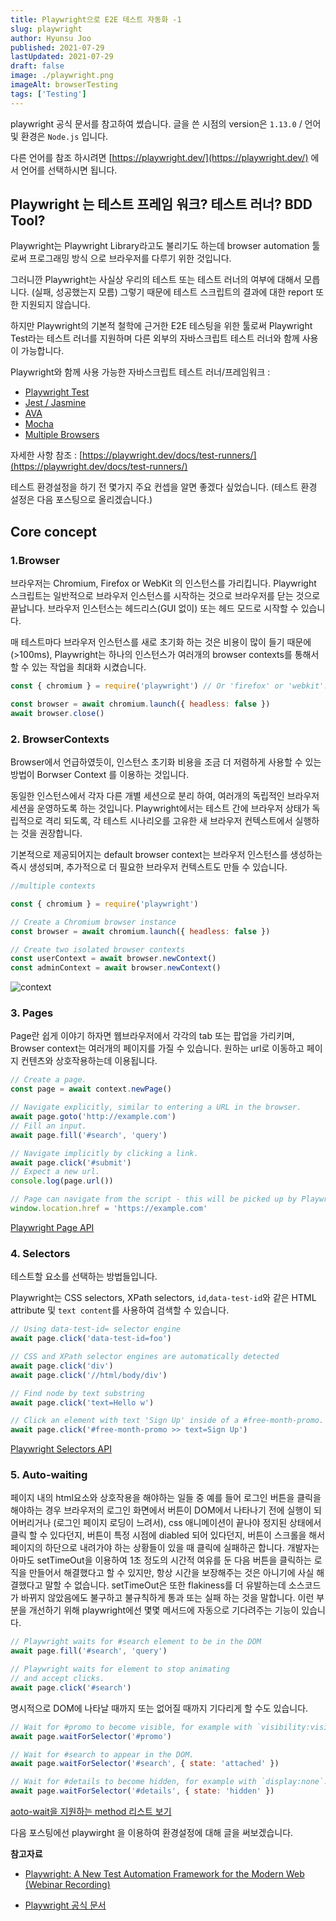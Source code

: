 ```yaml
---
title: Playwright으로 E2E 테스트 자동화 -1
slug: playwright
author: Hyunsu Joo
published: 2021-07-29
lastUpdated: 2021-07-29
draft: false
image: ./playwright.png
imageAlt: browserTesting
tags: ['Testing']
---
```


playwright 공식 문서를 참고하여 썼습니다. 글을 쓴 시점의 version은 `1.13.0` / 언어 및 환경은 `Node.js` 입니다.

다른 언어를 참조 하시려면 [https://playwright.dev/](https://playwright.dev/) 에서 언어를 선택하시면 됩니다.

## Playwright 는 테스트 프레임 워크? 테스트 러너? BDD Tool?

Playwright는 Playwright Library라고도 불리기도 하는데 browser automation 툴로써 프로그래밍 방식 으로 브라우저를 다루기 위한 것입니다.

그러니깐 Playwright는 사실상 우리의 테스트 또는 테스트 러너의 여부에 대해서 모릅니다. (실패, 성공했는지 모름) 그렇기 때문에 테스트 스크립트의 결과에 대한 report 또한 지원되지 않습니다.

하지만 Playwright의 기본적 철학에 근거한 E2E 테스팅을 위한 툴로써 Playwright Test라는 테스트 러너를 지원하며 다른 외부의 자바스크립트 테스트 러너와 함께 사용이 가능합니다.

Playwright와 함께 사용 가능한 자바스크립트 테스트 러너/프레임워크 :

- [Playwright Test](https://playwright.dev/docs/test-runners/#playwright-test)
- [Jest / Jasmine](https://playwright.dev/docs/test-runners/#jest--jasmine)
- [AVA](https://playwright.dev/docs/test-runners/#ava)
- [Mocha](https://playwright.dev/docs/test-runners/#mocha)
- [Multiple Browsers](https://playwright.dev/docs/test-runners/#multiple-browsers)

자세한 사항 참조 : [https://playwright.dev/docs/test-runners/](https://playwright.dev/docs/test-runners/)

테스트 환경설정을 하기 전 몇가지 주요 컨셉을 알면 좋겠다 싶었습니다. (테스트 환경 설정은 다음 포스팅으로 올리겠습니다.)

## Core concept

### 1.Browser

브라우저는 Chromium, Firefox or WebKit 의 인스턴스를 가리킵니다. Playwright 스크립트는 일반적으로 브라우저 인스턴스를 시작하는 것으로 브라우저를 닫는 것으로 끝납니다. 브라우저 인스턴스는 헤드리스(GUI 없이) 또는 헤드 모드로 시작할 수 있습니다.

매 테스트마다 브라우저 인스턴스를 새로 초기화 하는 것은 비용이 많이 들기 때문에 (>100ms), Playwright는 하나의 인스턴스가 여러개의 browser contexts를 통해서 할 수 있는 작업을 최대화 시켰습니다.

```javascript
const { chromium } = require('playwright') // Or 'firefox' or 'webkit'.

const browser = await chromium.launch({ headless: false })
await browser.close()
```

### 2. BrowserContexts

Browser에서 언급하였듯이, 인스턴스 초기화 비용을 조금 더 저렴하게 사용할 수 있는 방법이 Borwser Context 를 이용하는 것입니다.

동일한 인스턴스에서 각자 다른 개별 세션으로 분리 하여, 여러개의 독립적인 브라우저 세션을 운영하도록 하는 것입니다. Playwright에서는 테스트 간에 브라우저 상태가 독립적으로 격리 되도록, 각 테스트 시나리오를 고유한 새 브라우저 컨텍스트에서 실행하는 것을 권장합니다.

기본적으로 제공되어지는 default browser context는 브라우저 인스턴스를 생성하는 즉시 생성되며, 추가적으로 더 필요한 브라우저 컨텍스트도 만들 수 있습니다.

```javascript
//multiple contexts

const { chromium } = require('playwright')

// Create a Chromium browser instance
const browser = await chromium.launch({ headless: false })

// Create two isolated browser contexts
const userContext = await browser.newContext()
const adminContext = await browser.newContext()
```

![context](./images/context.png)

### 3. Pages

Page란 쉽게 이야기 하자면 웹브라우저에서 각각의 tab 또는 팝업을 가리키며, Browser context는 여러개의 페이지를 가질 수 있습니다. 원하는 url로 이동하고 페이지 컨텐츠와 상호작용하는데 이용됩니다.

```javascript
// Create a page.
const page = await context.newPage()

// Navigate explicitly, similar to entering a URL in the browser.
await page.goto('http://example.com')
// Fill an input.
await page.fill('#search', 'query')

// Navigate implicitly by clicking a link.
await page.click('#submit')
// Expect a new url.
console.log(page.url())

// Page can navigate from the script - this will be picked up by Playwright.
window.location.href = 'https://example.com'
```

[Playwright Page API](https://playwright.dev/docs/api/class-page)

### 4. Selectors

테스트할 요소를 선택하는 방법들입니다.

Playwright는 CSS selectors, XPath selectors, `id`,`data-test-id`와 같은 HTML attribute 및 `text content`를 사용하여 검색할 수 있습니다.

```javascript
// Using data-test-id= selector engine
await page.click('data-test-id=foo')
```

```javascript
// CSS and XPath selector engines are automatically detected
await page.click('div')
await page.click('//html/body/div')
```

```javascript
// Find node by text substring
await page.click('text=Hello w')
```

```javascript
// Click an element with text 'Sign Up' inside of a #free-month-promo.
await page.click('#free-month-promo >> text=Sign Up')
```

[Playwright Selectors API](https://playwright.dev/docs/api/class-selectors)

### 5. Auto-waiting

페이지 내의 html요소와 상호작용을 해야하는 일들 중 예를 들어 로그인 버튼을 클릭을 해야하는 경우 브라우저의 로그인 화면에서 버튼이 DOM에서 나타나기 전에 실행이 되어버리거나 (로그인 페이지 로딩이 느려서), css 애니메이션이 끝나야 정지된 상태에서 클릭 할 수 있다던지, 버튼이 특정 시점에 diabled 되어 있다던지, 버튼이 스크롤을 해서 페이지의 하단으로 내려가야 하는 상황들이 있을 때 클릭에 실패하곤 합니다. 개발자는 아마도 setTimeOut을 이용하여 1초 정도의 시간적 여유를 둔 다음 버튼을 클릭하는 로직을 만들어서 해결했다고 할 수 있지만, 항상 시간을 보장해주는 것은 아니기에 사실 해결했다고 말할 수 없습니다. setTimeOut은 또한 flakiness를 더 유발하는데 소스코드가 바뀌지 않았음에도 불구하고 불규칙하게 통과 또는 실패 하는 것을 말합니다. 이런 부분을 개선하기 위해 playwright에선 몇몇 메서드에 자동으로 기다려주는 기능이 있습니다.

```javascript
// Playwright waits for #search element to be in the DOM
await page.fill('#search', 'query')

// Playwright waits for element to stop animating
// and accept clicks.
await page.click('#search')
```

명시적으로 DOM에 나타날 때까지 또는 없어질 때까지 기다리게 할 수도 있습니다.

```javascript
// Wait for #promo to become visible, for example with `visibility:visible`.
await page.waitForSelector('#promo')

// Wait for #search to appear in the DOM.
await page.waitForSelector('#search', { state: 'attached' })

// Wait for #details to become hidden, for example with `display:none`.
await page.waitForSelector('#details', { state: 'hidden' })
```

[aoto-wait을 지원하는 method 리스트 보기](https://playwright.dev/docs/actionability)

다음 포스팅에선 playwirght 을 이용하여 환경설정에 대해 글을 써보겠습니다.

**참고자료**

- [Playwright: A New Test Automation Framework for the Modern Web (Webinar Recording)](https://www.youtube.com/watch?v=_Jla6DyuEu4&t=1488s)

- [Playwright 공식 문서](https://playwright.dev/)
